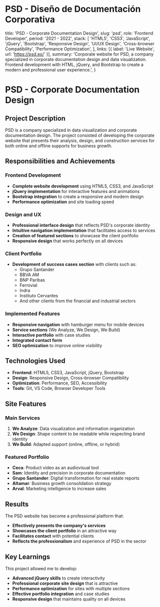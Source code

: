 # PSD - Diseño de Documentación Corporativa

  title: 'PSD - Corporate Documentation Design',
  slug: 'psd',
  role: 'Frontend Developer',
  period: '2021 - 2022',
  stack: [
    'HTML5',
    'CSS3',
    'JavaScript',
    'jQuery',
    'Bootstrap',
    'Responsive Design',
    'UI/UX Design',
    'Cross-browser Compatibility',
    'Performance Optimization',
  ],
  links: [{ label: 'Live Website', url: 'https://psd.es/' }],
  summary:
    'Corporate website for PSD, a company specialized in corporate documentation design and data visualization. Frontend development with HTML, jQuery, and Bootstrap to create a modern and professional user experience.',
}

# PSD - Corporate Documentation Design

## Project Description

PSD is a company specialized in data visualization and corporate documentation design. The project consisted of developing the corporate website that presents their analysis, design, and construction services for both online and offline supports for business growth.

## Responsibilities and Achievements

### Frontend Development

- **Complete website development** using HTML5, CSS3, and JavaScript
- **jQuery implementation** for interactive features and animations
- **Bootstrap integration** to create a responsive and modern design
- **Performance optimization** and site loading speed

### Design and UX

- **Professional interface design** that reflects PSD's corporate identity
- **Intuitive navigation implementation** that facilitates access to services
- **Creation of featured sections** to showcase the client portfolio
- **Responsive design** that works perfectly on all devices

### Client Portfolio

- **Development of success cases section** with clients such as:
  - Grupo Santander
  - BBVA AM
  - BNP Paribas
  - Ferrovial
  - Indra
  - Instituto Cervantes
  - And other clients from the financial and industrial sectors

### Implemented Features

- **Responsive navigation** with hamburger menu for mobile devices
- **Service sections** (We Analyze, We Design, We Build)
- **Interactive portfolio** with case studies
- **Integrated contact form**
- **SEO optimization** to improve online visibility

## Technologies Used

- **Frontend**: HTML5, CSS3, JavaScript, jQuery, Bootstrap
- **Design**: Responsive Design, Cross-browser Compatibility
- **Optimization**: Performance, SEO, Accessibility
- **Tools**: Git, VS Code, Browser Developer Tools

## Site Features

### Main Services

1. **We Analyze**: Data visualization and information organization
2. **We Design**: Shape content to be readable while respecting brand identity
3. **We Build**: Adapted support (online, offline, or hybrid)

### Featured Portfolio

- **Ceca**: Product video as an audiovisual tool
- **Sam**: Identity and precision in corporate documentation
- **Grupo Santander**: Digital transformation for real estate reports
- **Altamar**: Business growth consolidation strategy
- **Arval**: Marketing intelligence to increase sales

## Results

The PSD website has become a professional platform that:

- **Effectively presents the company's services**
- **Showcases the client portfolio** in an attractive way
- **Facilitates contact** with potential clients
- **Reflects the professionalism** and experience of PSD in the sector

## Key Learnings

This project allowed me to develop:

- **Advanced jQuery skills** to create interactivity
- **Professional corporate site design** that is attractive
- **Performance optimization** for sites with multiple sections
- **Effective portfolio integration** and case studies
- **Responsive design** that maintains quality on all devices
